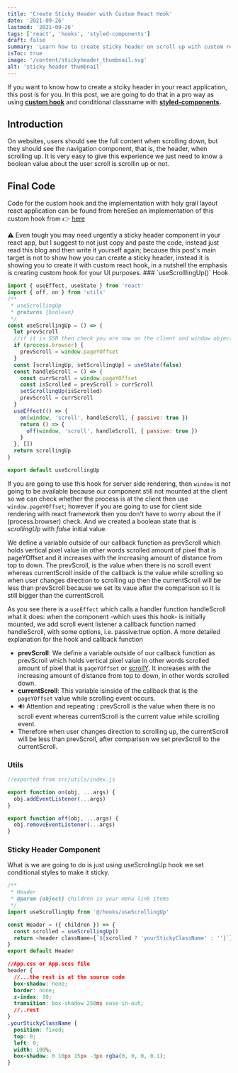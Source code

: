```yaml
---
title: 'Create Sticky Header with Custom React Hook'
date: '2021-09-26'
lastmod: '2021-09-26'
tags: ['react', 'hooks', 'styled-components']
draft: false
summary: 'Learn how to create sticky header on scroll up with custom react hook.'
isToc: true
image: '/content/stickyheader_thumbnail.svg'
alt: 'sticky header thumbnail'
---
```


If you want to know how to create a stciky header in your react application, this post is for you. In this post, we are going to do that in a pro way as using **[custom hook](https://reactjs.org/docs/hooks-custom.html)** and conditional classname with **[styled-components](https://styled-components.com/docs/basics#passed-props).**

## Introduction

On websites, users should see the full content when scrolling down, but they should see the navigation component, that is, the header, when scrolling up. It is very easy to give this experience we just need to know a boolean value about the user scroll is scrollin up or not.

## Final Code

Code for the custom hook and the implementation wiith holy grail layout react application can be found from hereSee an implementation of this custom hook from 👉 [here](https://github.com/definite2/sticky-header-with-hook)

<WarningBodyMessage>
  ⚠️ Even tough you may need urgently a sticky header component in your react app, but I suggest to
  not just copy and paste the code, instead just read this blog and then write it yourself again;
  because this post's main target is not to show how you can create a sticky header, instead it is
  showing you to create it with custom react hook, in a nutshell the emphasis is creating custom
  hook for your UI purposes.
</WarningBodyMessage>
### `useScrolllingUp()` Hook

```js
import { useEffect, useState } from 'react'
import { off, on } from 'utils'
/**
 * useScrollingUp
 * @returns {boolean}
 */
const useScrollingUp = () => {
  let prevScroll
  //if it is SSR then check you are now on the client and window object is available
  if (process.browser) {
    prevScroll = window.pageYOffset
  }
  const [scrollingUp, setScrollingUp] = useState(false)
  const handleScroll = () => {
    const currScroll = window.pageYOffset
    const isScrolled = prevScroll > currScroll
    setScrollingUp(isScrolled)
    prevScroll = currScroll
  }
  useEffect(() => {
    on(window, 'scroll', handleScroll, { passive: true })
    return () => {
      off(window, 'scroll', handleScroll, { passive: true })
    }
  }, [])
  return scrollingUp
}

export default useScrollingUp
```

If you are going to use this hook for server side rendering, then `window` is not going to be available because our component still not mounted at the client so we can check whether the process is at the client then use `window.pageYOffset`; however if you are going to use for client side rendering with react framework then you don't have to worry about the if (process.browser) check.
And we created a boolean state that is _scrollingUp_ with _false_ initial value.

We define a variable outside of our callback function as prevScroll which holds vertical pixel value iin other words scrolled amount of pixel that is pageYOffset and it increases with the increasing amount of distance from top to down. The prevScroll, is the value when there is no scroll event whereas currentScroll inside of the callback is the value while scrolling so when user changes direction to scrolling up then the currentScroll will be less than prevScroll because we set its vaue after the comparison so it is still bigger than the currentScroll.

As you see there is a `useEffect` which calls a handler function handleScroll what it does: when the component -which uses this hook- is initially mounted, we add scroll event listener a callback function named handleScroll, with some options, i.e. passive:true option. A more detailed explanation for the hook and callback function

- **prevScroll**: We define a variable outside of our callback function as prevScroll which holds vertical pixel value in other words scrolled amount of pixel that is `pageYOffset` or [scrollY](https://developer.mozilla.org/en-US/docs/Web/API/Window/pageYOffset). It increases with the increasing amount of distance from top to down, in other words scrolled down.
- **currentScroll**: This variable isinside of the callback that is the `pageYOffset` value while scrolling event occurs.
- 🔊 Attention and repeating : prevScroll is the value when there is no scroll event whereas currentScroll is the current value while scrolling event.
- Therefore when user changes direction to scrolling up, the currentScroll will be less than prevScroll, after comparison we set prevScroll to the currentScroll.

### Utils

```js
//exported from src/utils/index.js

export function on(obj, ...args) {
  obj.addEventListener(...args)
}

export function off(obj, ...args) {
  obj.removeEventListener(...args)
}
```

### Sticky Header Component

What is we are going to do is just using useScrolingUp hook we set conditional styles to make it sticky.

```js
/**
 * Header
 * @param {object} children is your menu link items
 */
import useScrollingUp from '@/hooks/useScrollingUp'

const Header = ({ children }) => {
  const scrolled = useScrollingUp()
  return <header className={`${scrolled ? 'yourStickyClassName' : ''}`}>{children}</header>
}
export default Header
```

```css
//App.css or App.scss file
header {
  //...the rest is at the source code
  box-shadow: none;
  border: none;
  z-index: 10;
  transition: box-shadow 250ms ease-in-out;
  //..rest
}
.yourStickyClassName {
  position: fixed;
  top: 0;
  left: 0;
  width: 100%;
  box-shadow: 0 10px 15px -3px rgba(0, 0, 0, 0.1);
}
```
